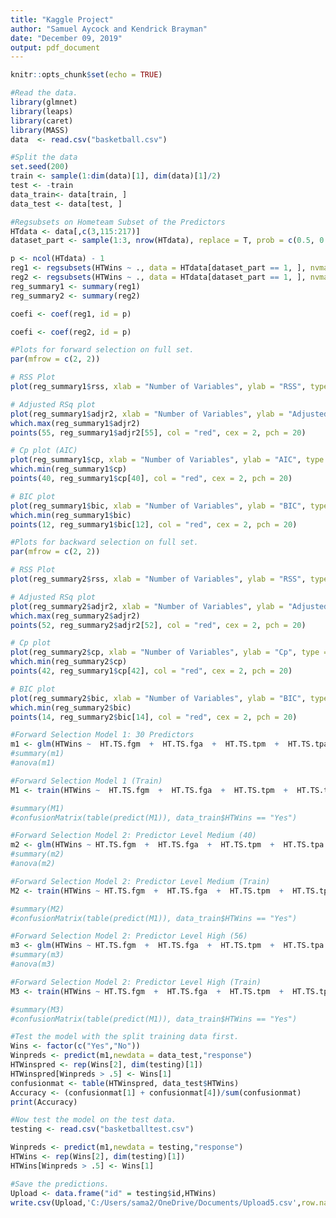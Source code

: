 ---
title: "Kaggle Project"
author: "Samuel Aycock and Kendrick Brayman"
date: "December 09, 2019"
output: pdf_document
---

```{r setup, include=FALSE}
knitr::opts_chunk$set(echo = TRUE)
```


```{r}
#Read the data.
library(glmnet)
library(leaps)
library(caret)
library(MASS)
data  <- read.csv("basketball.csv")
```

```{r}
#Split the data
set.seed(200)
train <- sample(1:dim(data)[1], dim(data)[1]/2)
test <- -train
data_train<- data[train, ]
data_test <- data[test, ]
```


```{r}
#Regsubsets on Hometeam Subset of the Predictors
HTdata <- data[,c(3,115:217)]
dataset_part <- sample(1:3, nrow(HTdata), replace = T, prob = c(0.5, 0.25, 0.25))

p <- ncol(HTdata) - 1
reg1 <- regsubsets(HTWins ~ ., data = HTdata[dataset_part == 1, ], nvmax = p, method = "forward")
reg2 <- regsubsets(HTWins ~ ., data = HTdata[dataset_part == 1, ], nvmax = p, method = "backward")
reg_summary1 <- summary(reg1)
reg_summary2 <- summary(reg2)

coefi <- coef(reg1, id = p)

coefi <- coef(reg2, id = p)
```

```{r}
#Plots for forward selection on full set.
par(mfrow = c(2, 2))

# RSS Plot
plot(reg_summary1$rss, xlab = "Number of Variables", ylab = "RSS", type = "l")

# Adjusted RSq plot
plot(reg_summary1$adjr2, xlab = "Number of Variables", ylab = "Adjusted RSq", type = "l")
which.max(reg_summary1$adjr2)
points(55, reg_summary1$adjr2[55], col = "red", cex = 2, pch = 20)

# Cp plot (AIC)
plot(reg_summary1$cp, xlab = "Number of Variables", ylab = "AIC", type = "l")
which.min(reg_summary1$cp)
points(40, reg_summary1$cp[40], col = "red", cex = 2, pch = 20)

# BIC plot
plot(reg_summary1$bic, xlab = "Number of Variables", ylab = "BIC", type = "l")
which.min(reg_summary1$bic)
points(12, reg_summary1$bic[12], col = "red", cex = 2, pch = 20)
```

```{r}
#Plots for backward selection on full set.
par(mfrow = c(2, 2))

# RSS Plot
plot(reg_summary2$rss, xlab = "Number of Variables", ylab = "RSS", type = "l")

# Adjusted RSq plot
plot(reg_summary2$adjr2, xlab = "Number of Variables", ylab = "Adjusted RSq", type = "l")
which.max(reg_summary2$adjr2)
points(52, reg_summary2$adjr2[52], col = "red", cex = 2, pch = 20)

# Cp plot
plot(reg_summary2$cp, xlab = "Number of Variables", ylab = "Cp", type = "l")
which.min(reg_summary2$cp)
points(42, reg_summary1$cp[42], col = "red", cex = 2, pch = 20)

# BIC plot
plot(reg_summary2$bic, xlab = "Number of Variables", ylab = "BIC", type = "l")
which.min(reg_summary2$bic)
points(14, reg_summary2$bic[14], col = "red", cex = 2, pch = 20)
```

```{r}
#Forward Selection Model 1: 30 Predictors
m1 <- glm(HTWins ~  HT.TS.fgm  +  HT.TS.fga  +  HT.TS.tpm  +  HT.TS.tpa  +  HT.TS.fta  +  HT.TS.oreb +  HT.TS.dreb +  HT.TS.ast  + HT.TS.stl    + HT.TS.blk  +  HT.TS.to + HT.TS.pf  + HT.TS.pts +   HT.TA.fgm +   HT.TA.fga +   HT.TA.tpm +   HT.TA.tpa + HT.TA.fta + HT.TA.oreb  + HT.TA.dreb  + HT.TA.ast +   HT.TA.stl + HT.TA.blk   + HT.TA.to+ HT.TA.pf  +   HT.TA.pts + HT.OTS.fgm  + HT.OTS.fga + HT.OTS.tpm +  HT.OTS.tpa  , family = "binomial",data = data_train)
#summary(m1)
#anova(m1)
```

```{r}
#Forward Selection Model 1 (Train)
M1 <- train(HTWins ~  HT.TS.fgm  +  HT.TS.fga  +  HT.TS.tpm  +  HT.TS.tpa  +  HT.TS.fta  +  HT.TS.oreb +  HT.TS.dreb +  HT.TS.ast  + HT.TS.stl    + HT.TS.blk  +  HT.TS.to + HT.TS.pf  + HT.TS.pts +   HT.TA.fgm +   HT.TA.fga +   HT.TA.tpm +   HT.TA.tpa + HT.TA.fta + HT.TA.oreb  + HT.TA.dreb  + HT.TA.ast +   HT.TA.stl + HT.TA.blk   + HT.TA.to+ HT.TA.pf  +   HT.TA.pts + HT.OTS.fgm  + HT.OTS.fga + HT.OTS.tpm +  HT.OTS.tpa, method = "glm",data = data)

#summary(M1)
#confusionMatrix(table(predict(M1)), data_train$HTWins == "Yes")
```

```{r}
#Forward Selection Model 2: Predictor Level Medium (40)
m2 <- glm(HTWins ~ HT.TS.fgm  +  HT.TS.fga  +  HT.TS.tpm  +  HT.TS.tpa  +  HT.TS.fta  +  HT.TS.oreb +  HT.TS.dreb +  HT.TS.ast  + HT.TS.stl    + HT.TS.blk  +  HT.TS.to + HT.TS.pf  + HT.TS.pts +   HT.TA.fgm +   HT.TA.fga +   HT.TA.tpm +   HT.TA.tpa + HT.TA.fta + HT.TA.oreb  + HT.TA.dreb  + HT.TA.ast +   HT.TA.stl + HT.TA.blk   + HT.TA.to+ HT.TA.pf  +   HT.TA.pts + HT.OTS.fgm  + HT.OTS.fga + HT.OTS.tpm +  HT.OTS.tpa +  HT.OTS.fta +  HT.OTS.oreb+ HT.OTS.dreb + HT.OTS.ast  + HT.OTS.stl + HT.OTS.blk +  HT.OTS.to  +  HT.OTS.pf  +  HT.OTS.pts +  HT.OTA.fgm, family = "binomial",data = data_train)
#summary(m2)
#anova(m2)
```

```{r}
#Forward Selection Model 2: Predictor Level Medium (Train)
M2 <- train(HTWins ~ HT.TS.fgm  +  HT.TS.fga  +  HT.TS.tpm  +  HT.TS.tpa  +  HT.TS.fta  +  HT.TS.oreb +  HT.TS.dreb +  HT.TS.ast  + HT.TS.stl    + HT.TS.blk  +  HT.TS.to + HT.TS.pf  + HT.TS.pts +   HT.TA.fgm +   HT.TA.fga +   HT.TA.tpm +   HT.TA.tpa + HT.TA.fta + HT.TA.oreb  + HT.TA.dreb  + HT.TA.ast +   HT.TA.stl + HT.TA.blk   + HT.TA.to+ HT.TA.pf  +   HT.TA.pts + HT.OTS.fgm  + HT.OTS.fga + HT.OTS.tpm +  HT.OTS.tpa +  HT.OTS.fta +  HT.OTS.oreb+ HT.OTS.dreb + HT.OTS.ast  + HT.OTS.stl + HT.OTS.blk +  HT.OTS.to  +  HT.OTS.pf  +  HT.OTS.pts +  HT.OTA.fgm,  method = "glm",data = data)

#summary(M2)
#confusionMatrix(table(predict(M1)), data_train$HTWins == "Yes")
```

```{r}
#Forward Selection Model 2: Predictor Level High (56)
m3 <- glm(HTWins ~ HT.TS.fgm  +  HT.TS.fga  +  HT.TS.tpm  +  HT.TS.tpa  +  HT.TS.fta  +  HT.TS.oreb +  HT.TS.dreb +  HT.TS.ast  + HT.TS.stl    + HT.TS.blk  +  HT.TS.to + HT.TS.pf  + HT.TS.pts +   HT.TA.fgm +   HT.TA.fga +   HT.TA.tpm +   HT.TA.tpa + HT.TA.fta + HT.TA.oreb  + HT.TA.dreb  + HT.TA.ast +   HT.TA.stl + HT.TA.blk   + HT.TA.to+ HT.TA.pf  +   HT.TA.pts + HT.OTS.fgm  + HT.OTS.fga + HT.OTS.tpm +  HT.OTS.tpa +  HT.OTS.fta +  HT.OTS.oreb+ HT.OTS.dreb + HT.OTS.ast  + HT.OTS.stl + HT.OTS.blk +  HT.OTS.to  +  HT.OTS.pf  +  HT.OTS.pts +  HT.OTA.fgm  + HT.OTA.fga + HT.OTA.tpm  + HT.OTA.tpa  + HT.OTA.fta  + HT.OTA.oreb + HT.OTA.dreb + HT.OTA.ast  + HT.OTA.stl  + HT.OTA.blk  + HT.OTA.to + HT.OTA.pf + HT.OTA.pts + HT.S1.plmin +HT.S1.pts  +  HT.S1.min, family = "binomial",data = data_train)
#summary(m3)
#anova(m3)
```

```{r}
#Forward Selection Model 2: Predictor Level High (Train)
M3 <- train(HTWins ~ HT.TS.fgm  +  HT.TS.fga  +  HT.TS.tpm  +  HT.TS.tpa  +  HT.TS.fta  +  HT.TS.oreb +  HT.TS.dreb +  HT.TS.ast  + HT.TS.stl    + HT.TS.blk  +  HT.TS.to + HT.TS.pf  + HT.TS.pts +   HT.TA.fgm +   HT.TA.fga +   HT.TA.tpm +   HT.TA.tpa + HT.TA.fta + HT.TA.oreb  + HT.TA.dreb  + HT.TA.ast +   HT.TA.stl + HT.TA.blk   + HT.TA.to+ HT.TA.pf  +   HT.TA.pts + HT.OTS.fgm  + HT.OTS.fga + HT.OTS.tpm +  HT.OTS.tpa +  HT.OTS.fta +  HT.OTS.oreb+ HT.OTS.dreb + HT.OTS.ast  + HT.OTS.stl + HT.OTS.blk +  HT.OTS.to  +  HT.OTS.pf  +  HT.OTS.pts +  HT.OTA.fgm  + HT.OTA.fga + HT.OTA.tpm  + HT.OTA.tpa  + HT.OTA.fta  + HT.OTA.oreb + HT.OTA.dreb + HT.OTA.ast  + HT.OTA.stl  + HT.OTA.blk  + HT.OTA.to + HT.OTA.pf + HT.OTA.pts + HT.S1.plmin+ HT.S1.pts  +  HT.S1.min, method = "glm",data = data)

#summary(M3)
#confusionMatrix(table(predict(M1)), data_train$HTWins == "Yes")
```

```{r}
#Test the model with the split training data first.
Wins <- factor(c("Yes","No"))
Winpreds <- predict(m1,newdata = data_test,"response")
HTWinspred <- rep(Wins[2], dim(testing)[1])
HTWinspred[Winpreds > .5] <- Wins[1]
confusionmat <- table(HTWinspred, data_test$HTWins)
Accuracy <- (confusionmat[1] + confusionmat[4])/sum(confusionmat)
print(Accuracy)
```

```{r}
#Now test the model on the test data.
testing <- read.csv("basketballtest.csv")

Winpreds <- predict(m1,newdata = testing,"response")
HTWins <- rep(Wins[2], dim(testing)[1])
HTWins[Winpreds > .5] <- Wins[1]

#Save the predictions.
Upload <- data.frame("id" = testing$id,HTWins)
write.csv(Upload,'C:/Users/sama2/OneDrive/Documents/Upload5.csv',row.names = FALSE)
```


































